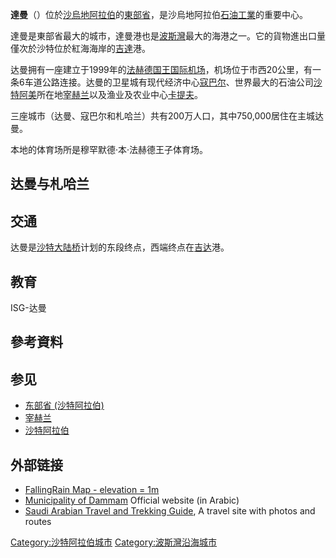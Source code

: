 {{refimprove|time=2013-02-02T00:40:51+00:00}}
{{Infobox City 
|name = 达曼
|settlement_type = [[东部省_(沙特阿拉伯)|东部省]]
|official_name = الدمام
|image_skyline =
|image_map = Dammam, Saudi Arabia locator map.png 
|mapsize = 250px 
|map_caption = 達曼在沙特阿拉伯的位置
|subdivision_type = 所屬國家
|subdivision_name = {{flag|Saudi Arabia}}
|subdivision_type1 = [[沙特阿拉伯行政区划|省]]
|subdivision_name1 = [[東部省_(沙烏地阿拉伯)|東部省]]
|leader_title = [[市长|市长]] 
|leader_name = Dhaifallah al-'Utaybi 
|area_note = 
|area_magnitude = 
|area_total = 800
|area_land = 760 
|area_water = 40 
|population_as_of = 2012 
|population_metro = 4,140,000
|population_total = 1,033,597<ref>{{cite web |url=http://www.cdsi.gov.sa/2010-07-31-07-00-05/cat_view/31-/138----/342---1431-2010/300---/343--/310--------- |title=النتائج الأولية لتعداد السكان حسب المناطق الإدارية والمحافظات والمدن |accessdate=2013-09-08 |archiveurl=https://web.archive.org/web/20130825115456/http://www.cdsi.gov.sa/2010-07-31-07-00-05/cat_view/31-/138----/342---1431-2010/300---/343--/310--------- |archivedate=2013-08-25 }}</ref>
|population_density_km2 = 
|utc_offset  = +3 
|timezone = 
|latd= 26|latm= 17|lats=|latNS=N 
|longd= 50|longm= 12|longs=|longEW=E
|footnotes = 
}}
'''達曼'''（{{lang-ar|الدمام}}）位於[[沙特阿拉伯|沙烏地阿拉伯]]的[[东部省_(沙特阿拉伯)|東部省]]，是沙烏地阿拉伯[[石油工業|石油工業]]的重要中心。

達曼是東部省最大的城市，達曼港也是[[波斯湾|波斯灣]]最大的海港之一。它的貨物進出口量僅次於沙特位於紅海海岸的[[吉达|吉達]]港。

达曼拥有一座建立于1999年的[[法赫德国王国际机场|法赫德国王国际机场]]，机场位于市西20公里，有一条6车道公路连接。达曼的卫星城有现代经济中心[[寇巴尔|寇巴尔]]、世界最大的石油公司[[沙特阿拉伯国家石油公司|沙特阿美]]所在地[[宰赫兰|宰赫兰]]以及渔业及农业中心[[卡提夫|卡提夫]]。

三座城市（达曼、寇巴尔和札哈兰）共有200万人口，其中750,000居住在主城达曼。

本地的体育场所是穆罕默德·本·法赫德王子体育场。

==达曼与札哈兰==

==交通==
达曼是[[沙特大陆桥|沙特大陆桥]]计划的东段终点，西端终点在[[吉达|吉达]]港。

==教育==
ISG-达曼

==參考資料==
{{reflist}}

==参见==
* [[东部省_(沙特阿拉伯)|东部省 (沙特阿拉伯)]]
* [[宰赫兰|宰赫兰]]
* [[沙特阿拉伯|沙特阿拉伯]]

==外部链接==
{{Commons category|Dammam}}
* [http://www.fallingrain.com/world/SA/6/Ad_Dammam.html FallingRain Map - elevation = 1m]
* [https://archive.is/20070928142452/http://www.dammam.gov.sa/ Municipality of Dammam] Official website (in Arabic)
* [http://www.splendidarabia.com Saudi Arabian Travel and Trekking Guide], A travel site with photos and routes
{{Geolinks-cityscale|26.4423|50.1177}}

{{DEFAULTSORT: Dammam}}
[[Category:沙特阿拉伯城市|Category:沙特阿拉伯城市]]
[[Category:波斯灣沿海城市|Category:波斯灣沿海城市]]